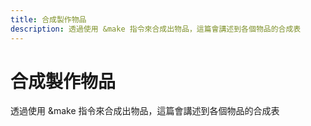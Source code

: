 ---
title: 合成製作物品
description: 透過使用 &make 指令來合成出物品，這篇會講述到各個物品的合成表
---

# 合成製作物品


透過使用 &make 指令來合成出物品，這篇會講述到各個物品的合成表

<Adsense />
